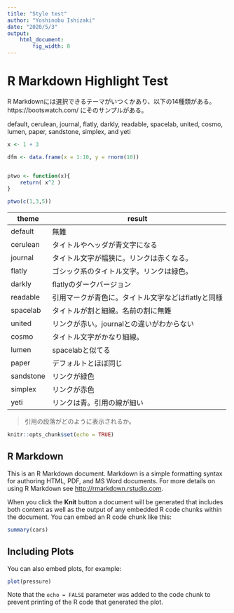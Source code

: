 ```yaml
---
title: "Style test"
author: "Yoshinobu Ishizaki"
date: "2020/5/3"
output: 
    html_document:
        fig_width: 8
---
```


# R Markdown Highlight Test

R Markdownには選択できるテーマがいつくかあり、以下の14種類がある。
https://bootswatch.com/
にそのサンプルがある。

default, cerulean, journal, flatly, darkly, readable, spacelab, united, cosmo, lumen, paper, sandstone, simplex, and yeti


```r
x <- 1 + 3

dfm <- data.frame(x = 1:10, y = rnorm(10))


ptwo <- function(x){
    return( x^2 )
}

ptwo(c(1,3,5))
```

| theme | result |
| ---- | ---- |
| default | 無難 |
| cerulean | タイトルやヘッダが青文字になる |
| journal | タイトル文字が幅狭に。リンクは赤くなる。 |
| flatly | ゴシック系のタイトル文字。リンクは緑色。 |
| darkly | flatlyのダークバージョン |
| readable | 引用マークが青色に。タイトル文字などはflatlyと同様 |
| spacelab | タイトルが割と細線。名前の割に無難 |
| united | リンクが赤い。journalとの違いがわからない |
| cosmo | タイトル文字がかなり細線。 |
| lumen | spacelabと似てる |
| paper | デフォルトとほぼ同じ |
| sandstone | リンクが緑色 |
| simplex | リンクが赤色 |
| yeti | リンクは青。引用の線が細い |

> 引用の段落がどのように表示されるか。

```r
knitr::opts_chunk$set(echo = TRUE)
```

## R Markdown

This is an R Markdown document. Markdown is a simple formatting syntax for authoring HTML, PDF, and MS Word documents. For more details on using R Markdown see <http://rmarkdown.rstudio.com>.

When you click the **Knit** button a document will be generated that includes both content as well as the output of any embedded R code chunks within the document. You can embed an R code chunk like this:

```r
summary(cars)
```

## Including Plots

You can also embed plots, for example:

```r
plot(pressure)
```

Note that the `echo = FALSE` parameter was added to the code chunk to prevent printing of the R code that generated the plot.
